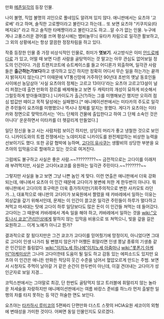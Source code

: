 만화 [[메존일각]]의 등장 인물.

나이 불명, 직업 불명의 괴인으로 풀네임도 알려져 있지 않다. 애니판에서는 요츠야 '고로베' 라고 하며, 솔직한 고로쨩이라고 불린다고 하는데... 또 보면 요츠야 "키쿠치요(타메지요)" 라고 하고 솔직한 타메쨩이라고 불린다고도 하고...알 수가 없는 인물.  
누구에게나 고풍스러운 경어를 쓰며 평상시에는 뱀비늘무늬 유타카 차림으로 일각관 활보하고, 그 외의 상황에서는 항상 깔끔한 정장차림을 하고 있다.

작중 등장한 인물 중 가장 비상식적인 인물로, 취미가 '''엿보기'''. 사고방식은 이미 [[안드로메다]]로 가 있고, 어떨 때 보면 다른 사람을 골탕먹이는 것 말고는 아무 관심도 없어보일 정도의 인간이다. 가끔 트렌치코트에 슈트케이스를 들고 어디론가 외출하며, 일각관 사람들은 '''출근하는가보다'''하고 생각하고 있긴 하지만 정확히 어디서 무슨 일을 하는가는 끝까지 밝혀지지 않는다.[*1 이때문에 VT통신망에 거주하던 90년대 초반의 옛날 동호인들 사이에선 농담삼아 '사실 요츠야의 정체는 고르고 13이다'라는 요츠야 고르고13설이 널리 퍼졌는데 출연 만화의 장르를 배제해놓고 보면 두 캐릭터의 개성이 묘하게 비슷해서 그럴듯하게 받아들여졌다.] 니카이도가 출근(?)하는 그를 미행해보긴 했지만 오히려 점심 밥값만 떼이고 목적 달성에는 실패했다.[* 애니메이션판에서는 미타카의 주도로 일각관 주민들이 요츠야를 미행했으나 역시나 정체를 알지는 못했다. 게다가 요츠야는 미타카와 정면으로 맞딱뜨려서는 '어느 단체의 건물에 출입한다고 하여 그 단체 소속인 것은 아니다' 운운하면서 미타카를 더 헷갈리게 만들었다.]

일단 정신을 놓고 사는 사람처럼 보이긴 하지만, 상당히 머리가 좋고 냉철한 것으로 보인다. 니카이도와의 트랩 전쟁에서는 노데미지로 니카이도를 완전제압하는 비상한 능력을 선보이기도 했다. 또한 공갈 협박에 능하며, [[고다이 유사쿠]]는 생활비의 상당한 부분을 요츠야의 입막음으로 할애하고 있는 것으로 여겨진다. 

그럼에도 불구하고 사실은 좋은 사람.~~?????????~~ 금전적으로는 고다이를 이래저래 부려먹지만, 사실은 고다이x쿄코를 응원하는 일각관 주민이다.~~???????~~

그렇지만 사실을 놓고 보면 그냥 나쁜 놈인 게 맞다. 이런 연출은 애니판에서 더욱 강화되는데, 애니에서 요츠야 이 인간 때문에 고다이가 봉변에 처한 게 한두번이 아니다. 뭐 애니판에서 고다이의 호구력은 더욱 증가하지만(기회주의적으로 변한 사카모토 라던가...), 대표적으로 애니판의 고다이가 보육원에서 짤렸을 때 캬바레에서 일하는 이유는 외상값을 갚기 위해서인데, 문제는 이 인간이 끌고온 일각관 주민들이 하루가 멀다하고 쳐먹고 마셔대는 탓에 고다이 하루 일당보다도 많은 돈이 이 인간들 쳐먹는 데 들어갔다.
고다이는 그 때문에 캬바레에서 계속 일을 해야 하고, 캬바레에서 일하는 것을 [[wiki:"오토나시 쿄코"관리인상]]에게 말하지 않는 입막음 비용으로 또 쳐먹으니, 빚을 갚을 길은 요원하고.... 이게 노예가 아니고 뭔가?

결과적으로 잘 됬다지만은 그건 쿄코가 고다이를 믿어줬기에 망정이지, 아니었다면 그대로 고다이 인생 나가리 될 뻔했지 않은가?
어쨌든 휘말리면 인생 쫑날 종류의 기생충 같은 인간임은 틀림없다. [[wiki:"이치노세 하나에"이치노세 아줌마]]나 [[wiki:"롯폰기 아케미"아케미상]]은 그나마 고다이한테 도움이 될 일도 하고 감동 있는 에피소드도 있지만 요츠야 이 인간은 애니든 만화든 적당히 웃긴 수준을 넘어서 혈압오르게 만드는 주범. 보면서 시청자도 주먹이 날아갈 거 같은 순간이 한두번이 아닌데, 이걸 견뎌내는 고다이가 성인군자로 보일 지경...

코믹스판에서는 그야말로 최강, 단 한번도 골탕먹지 않고 트러블에 휘말리지 않는 놀라운 처세술을 자랑하지만 애니메이션판에서는 여름 바캉스 준비를 하느라 먼저 출발한 일행의 차를 타지 못하는 등 약간 허술한 면도 보인다.

요츠야는 [[타카하시 루미코]]의 5편짜리 단편만화 더스트 스팟의 HCIA요원 세코이의 외형에 변태성을 가미한 것이다. 어쩌면 동일 인물인지도 모르겠다.

